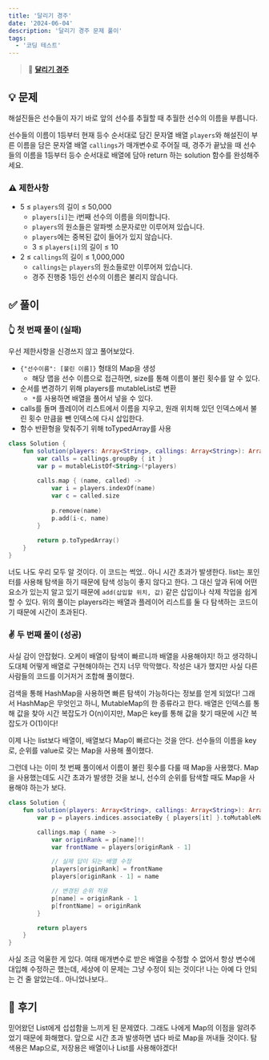 ```yaml
---
title: '달리기 경주'
date: '2024-06-04'
description: '달리기 경주 문제 풀이'
tags:
  - '코딩 테스트'
---
```


> 📍 [**달리기 경주**](https://school.programmers.co.kr/learn/courses/30/lessons/178871)

## 💡 문제

해설진들은 선수들이 자기 바로 앞의 선수를 추월할 때 추월한 선수의 이름을 부릅니다.

선수들의 이름이 1등부터 현재 등수 순서대로 담긴 문자열 배열 `players`와 해설진이 부른 이름을 담은 문자열 배열 `callings`가 매개변수로 주어질 때, 경주가 끝났을 때 선수들의 이름을 1등부터 등수 순서대로 배열에 담아 return 하는 solution 함수를 완성해주세요.

### ⚠️ 제한사항

- 5 ≤ `players`의 길이 ≤ 50,000
  - `players[i]`는 i번째 선수의 이름을 의미합니다.
  - `players`의 원소들은 알파벳 소문자로만 이루어져 있습니다.
  - `players`에는 중복된 값이 들어가 있지 않습니다.
  - 3 ≤ `players[i]`의 길이 ≤ 10
- 2 ≤ `callings`의 길이 ≤ 1,000,000
  - `callings`는 `players`의 원소들로만 이루어져 있습니다.
  - 경주 진행중 1등인 선수의 이름은 불리지 않습니다.

## ✅ 풀이

### 👆 첫 번째 풀이 (실패)

우선 제한사항을 신경쓰지 않고 풀어보았다.

- `{"선수이름": [불린 이름]}` 형태의 Map을 생성
  - 해당 맵을 선수 이름으로 접근하면, size를 통해 이름이 불린 횟수를 알 수 있다.
- 순서를 변경하기 위해 players를 mutableList로 변환
  - `*`를 사용하면 배열을 풀어서 넣을 수 있다.
- calls를 돌며 플레이어 리스트에서 이름을 지우고, 원래 위치해 있던 인덱스에서 불린 횟수 만큼을 뺀 인덱스에 다시 삽입한다.
- 함수 반환형을 맞춰주기 위해 toTypedArray를 사용

```kotlin
class Solution {
    fun solution(players: Array<String>, callings: Array<String>): Array<String> {
        var calls = callings.groupBy { it }
        var p = mutableListOf<String>(*players)
        
        calls.map { (name, called) ->
            var i = players.indexOf(name)
            var c = called.size
            
            p.remove(name)
            p.add(i-c, name)
        }
        
        return p.toTypedArray()
    }
}
```

너도 나도 우리 모두 알 것이다. 이 코드는 썩었.. 아니 시간 초과가 발생한다. list는 포인터를 사용해 탐색을 하기 때문에 탐색 성능이 좋지 않다고 한다. 그 대신 앞과 뒤에 어떤 요소가 있는지 알고 있기 때문에 `add(삽입할 위치, 값)` 같은 삽입이나 삭제 작업을 쉽게 할 수 있다. 위의 풀이는 players라는 배열과 플레이어 리스트를 둘 다 탐색하는 코드이기 때문에 시간이 초과된다. 

### ✌️ 두 번째 풀이 (성공)

사실 감이 안잡혔다. 오케이 배열이 탐색이 빠르니까 배열을 사용해야지! 하고 생각하니 도대체 어떻게 배열로 구현해야하는 건지 너무 막막했다. 작성은 내가 했지만 사실 다른 사람들의 코드를 이거저거 조합해 풀이했다.

검색을 통해 HashMap을 사용하면 빠른 탐색이 가능하다는 정보를 얻게 되었다! 그래서 HashMap은 무엇인고 하니, MutableMap의 한 종류라고 한다. 배열은 인덱스를 통해 값을 찾아 시간 복잡도가 O(n)이지만, Map은 key를 통해 값을 찾기 때문에 시간 복잡도가 O(1)이다! 

이제 나는 list보다 배열이, 배열보다 Map이 빠르다는 것을 안다. 선수들의 이름을 key로, 순위를 value로 갖는 Map을 사용해 풀이했다.

그런데 나는 이미 첫 번째 풀이에서 이름이 불린 횟수를 다룰 때 Map을 사용했다. Map을 사용했는데도 시간 초과가 발생한 것을 보니, 선수의 순위를 탐색할 때도 Map을 사용해야 하는가 보다.

```kotlin
class Solution {
    fun solution(players: Array<String>, callings: Array<String>): Array<String> {
        var p = players.indices.associateBy { players[it] }.toMutableMap()

        callings.map { name ->
            var originRank = p[name]!!
            var frontName = players[originRank - 1]

			// 실제 답이 되는 배열 수정
            players[originRank] = frontName
            players[originRank - 1] = name

			// 변경된 순위 적용
            p[name] = originRank - 1
            p[frontName] = originRank
        }

        return players
    }
}
```

사실 조금 억울한 게 있다. 여태 매개변수로 받은 배열을 수정할 수 없어서 항상 변수에 대입해 수정하곤 했는데, 세상에 이 문제는 그냥 수정이 되는 것이다! 나는 아예 다 안되는 건 줄 알았는데.. 아니었나보다..

## 💭 후기

믿어왔던 List에게 섭섭함을 느끼게 된 문제였다. 그래도 나에게 Map의 이점을 알려주었기 때문에 화해했다. 앞으로 시간 초과 발생하면 냅다 바로 Map을 꺼내들 것이다. 탐색용은 Map으로, 저장용은 배열이나 List를 사용해야겠다! 
